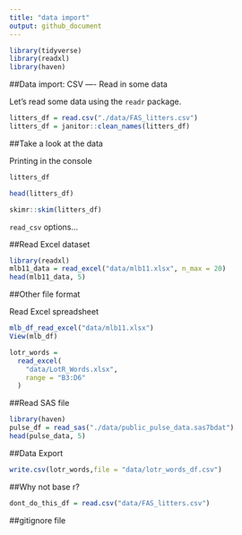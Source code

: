 ```yaml
---
title: "data import"
output: github_document
---
```


```r
library(tidyverse)
library(readxl)
library(haven)
```
##Data import: CSV ---- Read in some data

Let's read some data using the `readr` package.

```r
litters_df = read.csv("./data/FAS_litters.csv")
litters_df = janitor::clean_names(litters_df)
```

##Take a look at the data

Printing in the console
<!--- 
####```{r, eval = FLASE}
``` gives you output in file#### -->

```r
litters_df
```

```r
head(litters_df)
```

```r
skimr::skim(litters_df)
```

`read_csv` options...

##Read Excel dataset
```r
library(readxl)
mlb11_data = read_excel("data/mlb11.xlsx", n_max = 20)
head(mlb11_data, 5)
```

##Other file format

Read Excel spreadsheet
```r
mlb_df_read_excel("data/mlb11.xlsx")
View(mlb_df)
```
```r
lotr_words =
  read_excel(
    "data/LotR_Words.xlsx",
    range = "B3:D6"
  )
```

##Read SAS file
```r
library(haven)
pulse_df = read_sas("./data/public_pulse_data.sas7bdat")
head(pulse_data, 5)
```
##Data Export
```r
write.csv(lotr_words,file = "data/lotr_words_df.csv")
```

##Why not base r?
```r
dont_do_this_df = read.csv("data/FAS_litters.csv")
```

##gitignore file




